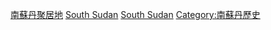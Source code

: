 [[Category:南蘇丹聚居地|]]
[[Category:非洲聚居故地|South Sudan]]
[[Category:各國聚居故地|South Sudan]]
[[Category:南蘇丹歷史|Category:南蘇丹歷史]]